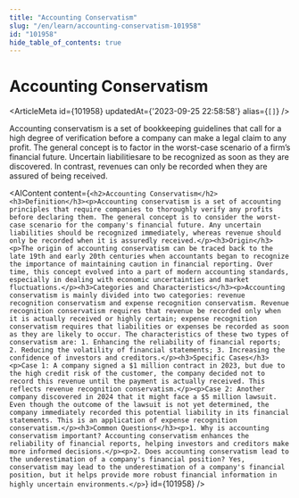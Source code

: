 ```yaml
---
title: "Accounting Conservatism"
slug: "/en/learn/accounting-conservatism-101958"
id: "101958"
hide_table_of_contents: true
---
```



# Accounting Conservatism

<ArticleMeta id={101958} updatedAt={'2023-09-25 22:58:58'} alias={`[]`} />
<div className='border-solid border-b border-t-0 my-4 border-[var(--ifm-color-gray-300)]' />

Accounting conservatism is a set of bookkeeping guidelines that call for a high degree of verification before a company can make a legal claim to any profit. The general concept is to factor in the worst-case scenario of a firm’s financial future. Uncertain liabilitiesare to be recognized as soon as they are discovered. In contrast, revenues can only be recorded when they are assured of being received.

<AIContent content={`<h2>Accounting Conservatism</h2><h3>Definition</h3><p>Accounting conservatism is a set of accounting principles that require companies to thoroughly verify any profits before declaring them. The general concept is to consider the worst-case scenario for the company's financial future. Any uncertain liabilities should be recognized immediately, whereas revenue should only be recorded when it is assuredly received.</p><h3>Origin</h3><p>The origin of accounting conservatism can be traced back to the late 19th and early 20th centuries when accountants began to recognize the importance of maintaining caution in financial reporting. Over time, this concept evolved into a part of modern accounting standards, especially in dealing with economic uncertainties and market fluctuations.</p><h3>Categories and Characteristics</h3><p>Accounting conservatism is mainly divided into two categories: revenue recognition conservatism and expense recognition conservatism. Revenue recognition conservatism requires that revenue be recorded only when it is actually received or highly certain; expense recognition conservatism requires that liabilities or expenses be recorded as soon as they are likely to occur. The characteristics of these two types of conservatism are: 1. Enhancing the reliability of financial reports; 2. Reducing the volatility of financial statements; 3. Increasing the confidence of investors and creditors.</p><h3>Specific Cases</h3><p>Case 1: A company signed a $1 million contract in 2023, but due to the high credit risk of the customer, the company decided not to record this revenue until the payment is actually received. This reflects revenue recognition conservatism.</p><p>Case 2: Another company discovered in 2024 that it might face a $5 million lawsuit. Even though the outcome of the lawsuit is not yet determined, the company immediately recorded this potential liability in its financial statements. This is an application of expense recognition conservatism.</p><h3>Common Questions</h3><p>1. Why is accounting conservatism important? Accounting conservatism enhances the reliability of financial reports, helping investors and creditors make more informed decisions.</p><p>2. Does accounting conservatism lead to the underestimation of a company's financial position? Yes, conservatism may lead to the underestimation of a company's financial position, but it helps provide more robust financial information in highly uncertain environments.</p>`} id={101958} />
